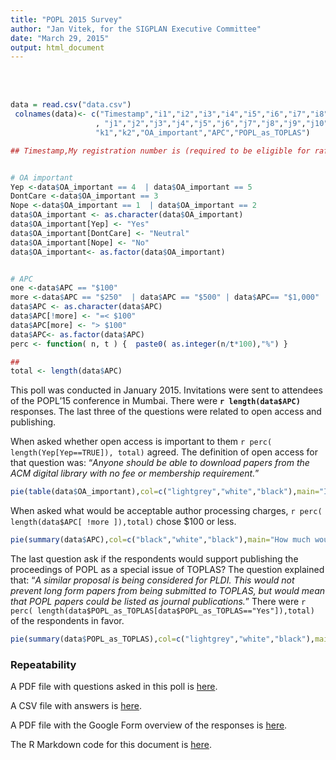 ```yaml
---
title: "POPL 2015 Survey"
author: "Jan Vitek, for the SIGPLAN Executive Committee"
date: "March 29, 2015"
output: html_document
---
```


<br><br>

```r
data = read.csv("data.csv")
 colnames(data)<- c("Timestamp","i1","i2","i3","i4","i5","i6","i7","i8","i9","i10","i11","i12","i13","i14","i15","i16","i17","i18","i19"
                   , "j1","j2","j3","j4","j5","j6","j7","j8","j9","j10","j11","j12","j13","j14","j15","j16","j17","j18","j19",
                   "k1","k2","OA_important","APC","POPL_as_TOPLAS")

## Timestamp,My registration number is (required to be eligible for raffle prize),I am primarily associated with,The technical quality of papers was high,The papers presented interesting material,The talks were well presented,The presented papers in my area of work were relevant,"Even with parallel sessions, I was able to attend most of the talks I was interested in",The number of papers accepted was,The length of POPL presentations (including questions) should be,What type of proceedings do you find most useful during the conference?,What type of proceedings do you find least useful during the conference?,Have you viewed any POPL  video online?,POPL should have a best presentation award,"In addition to the 10-year Most Influential Paper award, POPL should give out distinguished paper awards",I am a (co)-author of a paper accepted to POPL,I am a (co)-author of a POPL  submission,The reviews I received were thorough and fair,I was happy with the double blind reviewing process used for POPL ,The author rebuttal process used for POPL was,What did you like about the reviewing process used for POPL?,What did you dislike about the reviewing process used for POPL?,I would not be attending POPL if I were not also attending a co-located event,"If yes, which event(s)?",The location of POPL  played a role in my decision to attend,"Given a choice of an “interesting/higher cost” location or a “less interesting/lower cost” location, I would prefer:","Regardless of the location, I will not attend POPL if the nightly hotel costs are above","Regardless of location, I will not attend POPL if the early registration costs for POPL are above","If POPL were held in the Pacific Rim area (China, Korea, Japan, Australia, etc.) how would this affect your likelihood of attending?","If POPL were held in Israel, how would this affect your likelihood of attending?",Which week of January do you prefer to hold POPL?,Future POPLs should have more opportunities for socializing and fun,"Future POPLs should have an outing/social event, even if it increases the registration cost by $85",What other factors would increase the likelihood that you would attend future POPLs as a non-author?,What other factors would decrease the likelihood that you would attend future POPLs as a non-author?,I stayed at one of the conference hotels,The meals and break food met my needs,"The conference facilities (internet, location, etc.) met my needs",What did you like best about POPL '15?,What about POPL '15 were you most unhappy about?,Any comments on the facilities?,Is open access important to you?,"If open access required author processing fees, how much would you agree to pay?",Would you support publishing the proceedings of POPL as a special issue of TOPLAS?


# OA important
Yep <-data$OA_important == 4  | data$OA_important == 5
DontCare <-data$OA_important == 3
Nope <-data$OA_important == 1  | data$OA_important == 2
data$OA_important <- as.character(data$OA_important)
data$OA_important[Yep] <- "Yes"
data$OA_important[DontCare] <- "Neutral"
data$OA_important[Nope] <- "No"
data$OA_important<- as.factor(data$OA_important)


# APC
one <-data$APC == "$100"
more <-data$APC == "$250"  | data$APC == "$500" | data$APC== "$1,000"
data$APC <- as.character(data$APC)
data$APC[!more] <- "=< $100"
data$APC[more] <- "> $100"
data$APC<- as.factor(data$APC)
perc <- function( n, t ) {  paste0( as.integer(n/t*100),"%") }

##
total <- length(data$APC)
```

This poll was conducted in January 2015. Invitations were sent to attendees of the POPL'15 conference in Mumbai. There were <b>`r length(data$APC)`</b> responses. The last three of the questions were related to open access and publishing.

When asked whether open access is important  to them `r perc( length(Yep[Yep==TRUE]), total)` agreed. The definition of open access 
for that question was: "_Anyone should be able to download papers from the ACM digital library with no fee or membership requirement._"

```r
pie(table(data$OA_important),col=c("lightgrey","white","black"),main="Is Open Access important to you?")
```

When asked what would be acceptable author processing charges, `r perc( length(data$APC[ !more ]),total)` chose $100 or less.

```r
pie(summary(data$APC),col=c("black","white","black"),main="How much would pay to publish a paper?")
```

The last question ask if the respondents would support publishing the proceedings of POPL as a special issue of TOPLAS?
The question explained that: "_A similar proposal is being considered for PLDI. This would not prevent long form papers from being submitted to TOPLAS, but would mean that POPL papers could be listed as journal publications._" 
There were `r perc( length(data$POPL_as_TOPLAS[data$POPL_as_TOPLAS=="Yes"]),total)` of the respondents in favor.


```r
pie(summary(data$POPL_as_TOPLAS),col=c("lightgrey","white","black"),main="Should we publish POPL as a special issue of TOPLAS?")
```

### Repeatability

A PDF file with questions asked in this poll is  [here](http://janvitek.org/who/popl/survey.pdf).

A CSV file with answers is [here](http://janvitek.org/who/popl/data.csv).

A PDF file with the Google Form overview of the responses is [here](http://janvitek.org/who/popl/results.pdf).

The R Markdown code for this document is [here](http://janvitek.org/who/popl/index.Rmd).